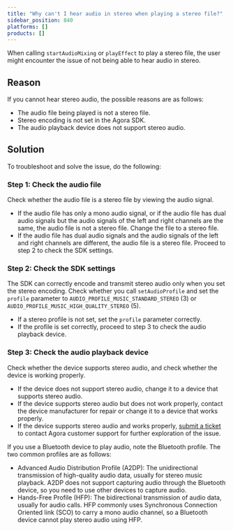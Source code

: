 ```yaml
---
title: "Why can't I hear audio in stereo when playing a stereo file?"
sidebar_position: 840
platforms: []
products: []
---
```



When calling `startAudioMixing` or `playEffect` to play a stereo file, the user might encounter the issue of not being able to hear audio in stereo.

## Reason

If you cannot hear stereo audio, the possible reasons are as follows:

- The audio file being played is not a stereo file.
- Stereo encoding is not set in the Agora SDK.
- The audio playback device does not support stereo audio.

## Solution

To troubleshoot and solve the issue, do the following:

### Step 1: Check the audio file

Check whether the audio file is a stereo file by viewing the audio signal.

- If the audio file has only a mono audio signal, or if the audio file has dual audio signals but the audio signals of the left and right channels are the same, the audio file is not a stereo file. Change the file to a stereo file.
- If the audio file has dual audio signals and the audio signals of the left and right channels are different, the audio file is a stereo file. Proceed to step 2 to check the SDK settings.

### Step 2: Check the SDK settings

The SDK can correctly encode and transmit stereo audio only when you set the stereo encoding. Check whether you call `setAudioProfile` and set the `profile` parameter to `AUDIO_PROFILE_MUSIC_STANDARD_STEREO` (3) or `AUDIO_PROFILE_MUSIC_HIGH_QUALITY_STEREO` (5).

- If a stereo profile is not set, set the `profile` parameter correctly.
- If the profile is set correctly, proceed to step 3 to check the audio playback device.

### Step 3: Check the audio playback device

Check whether the device supports stereo audio, and check whether the device is working properly.

- If the device does not support stereo audio, change it to a device that supports stereo audio.
- If the device supports stereo audio but does not work properly, contact the device manufacturer for repair or change it to a device that works properly.
- If the device supports stereo audio and works properly, [submit a ticket](https://agora-ticket.agora.io/) to contact Agora customer support for further exploration of the issue.

<div class="alert note">
  If you use a Bluetooth device to play audio, note the Bluetooth profile. The two common profiles
  are as follows:
  <ul>
    <li>
      Advanced Audio Distribution Profile (A2DP): The unidirectional transmission of high-quality
      audio data, usually for stereo music playback. A2DP does not support capturing audio through
      the Bluetooth device, so you need to use other devices to capture audio.
    </li>
    <li>
      Hands-Free Profile (HFP): The bidirectional transmission of audio data, usually for audio
      calls. HFP commonly uses Synchronous Connection Oriented link (SCO) to carry a mono audio
      channel, so a Bluetooth device cannot play stereo audio using HFP.
    </li>
  </ul>
</div>
